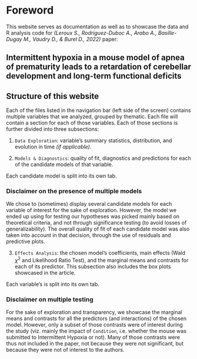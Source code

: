 # Foreword {.unnumbered}

This website serves as documentation as well as to showcase the data and R analysis code for *(Leroux S., Rodriguez-Duboc A., Arabo A., Basille-Dugay M., Vaudry D., & Burel D., 2022)* paper:

::: {.callout-note appearance="simple" icon=false}
## Intermittent hypoxia in a mouse model of apnea of prematurity leads to a retardation of cerebellar development and long-term functional deficits
:::

## Structure of this website

Each of the files listed in the navigation bar (left side of the screen) contains multiple variables that we analyzed, grouped by thematic. Each file will contain a section for each of those variables. Each of those sections is further divided into three subsections:  

1) `Data Exploration`: variable's summary statistics, distribution, and evolution in time *(if applicable)*.  

2) `Models & Diagnostics`: quality of fit, diagnostics and predictions for each of the candidate models of that variable.

:::{.column-margin}
:::{.callout-tip appearance="simple"}
Each candidate model is split into its own tab.
:::
:::

:::{.callout-important}

### Disclaimer on the presence of multiple models

We chose to (sometimes) display several candidate models for each variable of interest for the sake of exploration. However, the model we ended up using for testing our hypotheses was picked mainly based on theoretical criteria, and not through significance testing (to avoid losses of generalizability). The overall quality of fit of each candidate model was also taken into account in that decision, through the use of residuals and predictive plots.
:::


3) `Effects Analysis`: the chosen model's coefficients, main effects (Wald $\chi^2$ and Likelihood Ratio Test), and the marginal means and contrasts for each of its predictor. This subsection also includes the box plots showcased in the article.

:::{.column-margin}
:::{.callout-tip appearance="simple"}
Each variable's is split into its own tab.
:::
:::

:::{.callout-important}

### Disclaimer on multiple testing

For the sake of exploration and transparency, we showcase the marginal means and contrasts for all the predictors (and interactions) of the chosen model. However, only a subset of those contrasts were of interest during the study (viz. mainly the impact of `Condition`, i.e. whether the mouse was submitted to Intermittent Hypoxia or not). Many of those contrasts were thus not included in the paper, not because they were not significant, but because they were not of interest to the authors.
:::